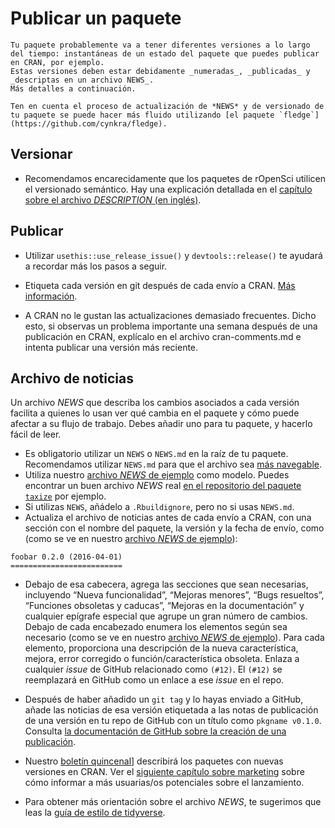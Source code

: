 # Publicar un paquete {#releasing}

```block
Tu paquete probablemente va a tener diferentes versiones a lo largo del tiempo: instantáneas de un estado del paquete que puedes publicar en CRAN, por ejemplo. 
Estas versiones deben estar debidamente _numeradas_, _publicadas_ y _descriptas en un archivo NEWS_.
Más detalles a continuación.

Ten en cuenta el proceso de actualización de *NEWS* y de versionado de tu paquete se puede hacer más fluido utilizando [el paquete `fledge`](https://github.com/cynkra/fledge).
```

## Versionar

-   Recomendamos encarecidamente que los paquetes de rOpenSci utilicen el versionado semántico. Hay una explicación detallada en el [capítulo sobre el archivo *DESCRIPTION* (en inglés)](https://r-pkgs.org/description.html#version).

## Publicar

-   Utilizar `usethis::use_release_issue()` y `devtools::release()` te ayudará a recordar más los pasos a seguir. 

-   Etiqueta cada versión en git después de cada envío a CRAN.
    [Más información](https://help.github.com/articles/creating-releases/).

-   A CRAN no le gustan las actualizaciones demasiado frecuentes.
    Dicho esto, si observas un problema importante una semana después de una publicación en CRAN, explícalo en el archivo cran-comments.md e intenta publicar una versión más reciente.

## Archivo de noticias {#news}

Un archivo *NEWS* que describa los cambios asociados a cada versión facilita a quienes lo usan ver qué cambia en el paquete y cómo puede afectar a su flujo de trabajo.
Debes añadir uno para tu paquete, y hacerlo fácil de leer.

-   Es obligatorio utilizar un `NEWS` o `NEWS.md` en la raíz de tu paquete. Recomendamos utilizar `NEWS.md` para que el archivo sea [más navegable](https://happygitwithr.com/workflows-browsability.html).
-   Utiliza nuestro [archivo *NEWS* de ejemplo](#newstemplate) como modelo. Puedes encontrar un buen archivo *NEWS* real [en el repositorio del paquete `taxize`](https://github.com/ropensci/taxize/blob/master/NEWS.md) por ejemplo.
-   Si utilizas `NEWS`, añádelo a `.Rbuildignore`, pero no si usas `NEWS.md`.
-   Actualiza el archivo de noticias antes de cada envío a CRAN, con una sección con el nombre del paquete, la versión y la fecha de envío, como (como se ve en nuestro [archivo *NEWS* de ejemplo](#newstemplate)):

```
foobar 0.2.0 (2016-04-01)
=========================
```

-   Debajo de esa cabecera, agrega las secciones que sean necesarias, incluyendo "Nueva funcionalidad", "Mejoras menores", "Bugs resueltos", "Funciones obsoletas y caducas", "Mejoras en la documentación" y cualquier epígrafe especial que agrupe un gran número de cambios. Debajo de cada encabezado enumera los elementos según sea necesario (como se ve en nuestro [archivo *NEWS* de ejemplo](#newstemplate)). Para cada elemento, proporciona una descripción de la nueva característica, mejora, error corregido o función/característica obsoleta. Enlaza a cualquier *issue* de GitHub relacionado como `(#12)`. El `(#12)` se reemplazará en GitHub como un enlace a ese *issue* en el repo.
-   Después de haber añadido un `git tag` y lo hayas enviado a GitHub, añade las noticias de esa versión etiquetada a las notas de publicación de una versión en tu repo de GitHub con un título como `pkgname v0.1.0`. Consulta [la documentación de GitHub sobre la creación de una publicación](https://help.github.com/articles/creating-releases/).

-   Nuestro [boletín quincenal](https://news.ropensci.org/)] describirá los paquetes con nuevas versiones en CRAN. Ver el [siguiente capítulo sobre marketing](#marketing) sobre cómo informar a más usuarias/os potenciales sobre el lanzamiento.
-   Para obtener más orientación sobre el archivo *NEWS*, te sugerimos que leas la [guía de estilo de tidyverse](https://style.tidyverse.org/news.html).
